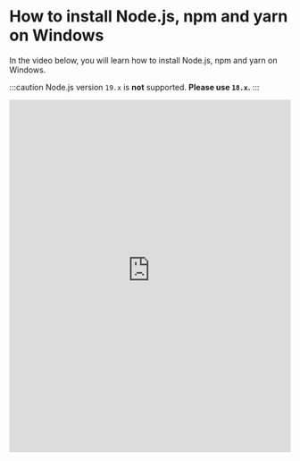 # How to install Node.js, npm and yarn on Windows

In the video below, you will learn how to install Node.js, npm and yarn on Windows.

:::caution
Node.js version `19.x` is **not** supported. **Please use `18.x`.**
:::

<iframe
  width="100%"
  height="630"
  src="https://www.youtube-nocookie.com/embed/rp308wNdXU8"
  title="YouTube video player"
  frameborder="0"
  allow="accelerometer; autoplay; clipboard-write; encrypted-media; gyroscope; picture-in-picture"
  allowfullscreen
></iframe>
